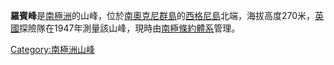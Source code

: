 {{unreferenced|time=2013-11-20T09:07:44+00:00}}
{{coord|60|41|S|45|38|W|display=title}}

'''羅賓峰'''是[[南極洲|南極洲]]的山峰，位於[[南奧克尼群島|南奧克尼群島]]的[[西格尼島|西格尼島]]北端，海拔高度270米，[[英國|英國]]探險隊在1947年測量該山峰，現時由[[南極條約體系|南極條約體系]]管理。

{{Antarctica-geo-stub}}
[[Category:南極洲山峰|Category:南極洲山峰]]